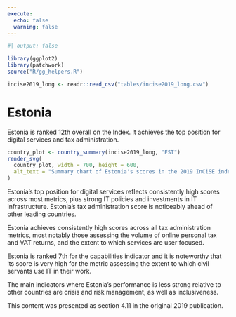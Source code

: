 ```yaml
---
execute:
  echo: false
  warning: false
---
```


<!-- DO NOT EDIT THIS FILE --->
<!-- AUTO GENERATED FROM r/generate_country_qmd.r --->

```r
#| output: false

library(ggplot2)
library(patchwork)
source("R/gg_helpers.R")

incise2019_long <- readr::read_csv("tables/incise2019_long.csv")

```

# Estonia {#sec-country-est .unnumbered}

:::{.lead}
Estonia is ranked 12th overall on the Index. It achieves the top position for
digital services and tax administration.
:::

```r
country_plot <- country_summary(incise2019_long, "EST")
render_svg(
  country_plot, width = 700, height = 600,
  alt_text = "Summary chart of Estonia's scores in the 2019 InCiSE index."
)
```

Estonia's top position for digital services reflects consistently high scores
across most metrics, plus strong IT policies and investments in IT
infrastructure. Estonia's tax administration score is noticeably ahead of other
leading countries.

Estonia achieves consistently high scores across all tax administration
metrics, most notably those assessing the volume of online personal tax and VAT
returns, and the extent to which services are user focused.

Estonia is ranked 7th for the capabilities indicator and it is noteworthy that
its score is very high for the metric assessing the extent to which civil
servants use IT in their work.

The main indicators where Estonia's performance is less strong relative to
other countries are crisis and risk management, as well as inclusiveness.

::: {.callout-note .crf title="Cross-referencing note" icon="false"}
This content was presented as section 4.11 in the original 2019 publication.
:::
